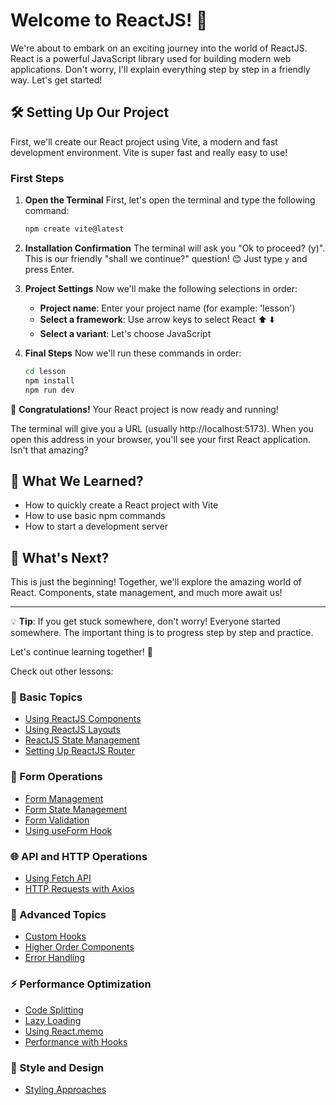 # Welcome to ReactJS! 🚀

We're about to embark on an exciting journey into the world of ReactJS. React is a powerful JavaScript library used for building modern web applications. Don't worry, I'll explain everything step by step in a friendly way. Let's get started!

## 🛠 Setting Up Our Project

First, we'll create our React project using Vite, a modern and fast development environment. Vite is super fast and really easy to use!

### First Steps

1. **Open the Terminal**
   First, let's open the terminal and type the following command:
   ```bash
   npm create vite@latest
   ```

2. **Installation Confirmation**
   The terminal will ask you "Ok to proceed? (y)". This is our friendly "shall we continue?" question! 😊 Just type `y` and press Enter.

3. **Project Settings**
   Now we'll make the following selections in order:
   - **Project name**: Enter your project name (for example: 'lesson')
   - **Select a framework**: Use arrow keys to select React ⬆️ ⬇️
   - **Select a variant**: Let's choose JavaScript

4. **Final Steps**
   Now we'll run these commands in order:
   ```bash
   cd lesson
   npm install
   npm run dev
   ```

🎉 **Congratulations!** Your React project is now ready and running!

The terminal will give you a URL (usually http://localhost:5173). When you open this address in your browser, you'll see your first React application. Isn't that amazing?

## 🎯 What We Learned?
- How to quickly create a React project with Vite
- How to use basic npm commands
- How to start a development server

## 🚀 What's Next?
This is just the beginning! Together, we'll explore the amazing world of React. Components, state management, and much more await us!

---

💡 **Tip**: If you get stuck somewhere, don't worry! Everyone started somewhere. The important thing is to progress step by step and practice.

Let's continue learning together! 🌟

Check out other lessons:

### 🔰 Basic Topics
- [Using ReactJS Components](https://github.com/fahrettinrizaergin/yazilim-anlatimlarim/blob/main/react-components.md)
- [Using ReactJS Layouts](https://github.com/fahrettinrizaergin/yazilim-anlatimlarim/blob/main/react-layouts.md)
- [ReactJS State Management](https://github.com/fahrettinrizaergin/yazilim-anlatimlarim/blob/main/react-state-management.md)
- [Setting Up ReactJS Router](https://github.com/fahrettinrizaergin/yazilim-anlatimlarim/blob/main/setup-reactjs-router-dom.md)

### 📝 Form Operations
- [Form Management](https://github.com/fahrettinrizaergin/yazilim-anlatimlarim/blob/main/react-form-handling.md)
- [Form State Management](https://github.com/fahrettinrizaergin/yazilim-anlatimlarim/blob/main/react-form-state-management.md)
- [Form Validation](https://github.com/fahrettinrizaergin/yazilim-anlatimlarim/blob/main/react-form-validation.md)
- [Using useForm Hook](https://github.com/fahrettinrizaergin/yazilim-anlatimlarim/blob/main/react-form-useform.md)

### 🌐 API and HTTP Operations
- [Using Fetch API](https://github.com/fahrettinrizaergin/yazilim-anlatimlarim/blob/main/react-fetch-api.md)
- [HTTP Requests with Axios](https://github.com/fahrettinrizaergin/yazilim-anlatimlarim/blob/main/react-axios-http.md)

### 🚀 Advanced Topics
- [Custom Hooks](https://github.com/fahrettinrizaergin/yazilim-anlatimlarim/blob/main/react-custom-hooks.md)
- [Higher Order Components](https://github.com/fahrettinrizaergin/yazilim-anlatimlarim/blob/main/react-higher-order-components.md)
- [Error Handling](https://github.com/fahrettinrizaergin/yazilim-anlatimlarim/blob/main/react-error-handling.md)

### ⚡ Performance Optimization
- [Code Splitting](https://github.com/fahrettinrizaergin/yazilim-anlatimlarim/blob/main/react-performance-code-splitting.md)
- [Lazy Loading](https://github.com/fahrettinrizaergin/yazilim-anlatimlarim/blob/main/react-performance-lazy-loading.md)
- [Using React.memo](https://github.com/fahrettinrizaergin/yazilim-anlatimlarim/blob/main/react-performance-memo.md)
- [Performance with Hooks](https://github.com/fahrettinrizaergin/yazilim-anlatimlarim/blob/main/react-performance-hooks.md)

### 🎨 Style and Design
- [Styling Approaches](https://github.com/fahrettinrizaergin/yazilim-anlatimlarim/blob/main/react-styling-approaches.md)